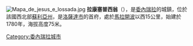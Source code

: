 [[Image:Mapa_de_jesus_e_lossada.jpg|thumb]]
'''拉康塞普西翁'''（{{lang-es|La Concepción}}），是[[委內瑞拉|委內瑞拉]]的城鎮，位於該國西北部[[蘇利亞州|蘇利亞州]]，是[[洛薩達市|洛薩達市]]的首府，處於[[馬拉開波|馬拉開波]]以西15公里，始建於1780年，海拔高度75米。

{{Venezuela-geo-stub}}
[[Category:委內瑞拉城市|Category:委內瑞拉城市]]